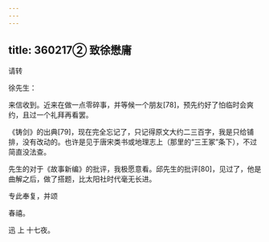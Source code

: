 ```yaml
---
---
---
```

title: 360217② 致徐懋庸
---




请转

徐先生：

来信收到。近来在做一点零碎事，并等候一个朋友[78]，预先约好了怕临时会爽约，且过一个礼拜再看罢。

《铸剑》的出典[79]，现在完全忘记了，只记得原文大约二三百字，我是只给铺排，没有改动的。也许是见于唐宋类书或地理志上（那里的“三王冢”条下），不过简直没法查。

先生的对于《故事新编》的批评，我极愿意看。邱先生的批评[80]，见过了，他是曲解之后，做了搭题，比太阳社时代毫无长进。

专此奉复，并颂

春禧。

迅 上 十七夜。